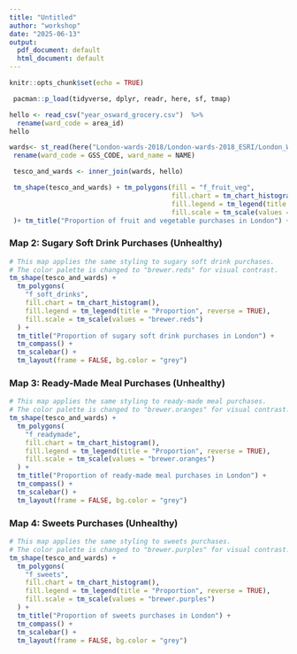 ---
title: "Untitled"
author: "workshop"
date: "2025-06-13"
output:
  pdf_document: default
  html_document: default
---

```{r setup, include=FALSE}
knitr::opts_chunk$set(echo = TRUE)
```

```{r}
 pacman::p_load(tidyverse, dplyr, readr, here, sf, tmap)
```


```{r}
hello <- read_csv("year_osward_grocery.csv")  %>%
  rename(ward_code = area_id)
hello
```




```{r}
wards<- st_read(here("London-wards-2018/London-wards-2018_ESRI/London_Ward_CityMerged.shp"))  %>%
 rename(ward_code = GSS_CODE, ward_name = NAME)


```
```{r}
 tesco_and_wards <- inner_join(wards, hello)

```
```{r}
 tm_shape(tesco_and_wards) + tm_polygons(fill = "f_fruit_veg", 
                                         fill.chart = tm_chart_histogram(),
                                         fill.legend = tm_legend(title = "Proportion", reverse = TRUE),
                                         fill.scale = tm_scale(values = "brewer.greens")
 )+ tm_title("Proportion of fruit and vegetable purchases in London") + tm_compass() + tm_scalebar() + tm_layout(frame = FALSE, bg.color = "grey")
```

### Map 2: Sugary Soft Drink Purchases (Unhealthy)
```{r}
# This map applies the same styling to sugary soft drink purchases.
# The color palette is changed to "brewer.reds" for visual contrast.
tm_shape(tesco_and_wards) + 
  tm_polygons(
    "f_soft_drinks",
    fill.chart = tm_chart_histogram(),
    fill.legend = tm_legend(title = "Proportion", reverse = TRUE),
    fill.scale = tm_scale(values = "brewer.reds")
  ) + 
  tm_title("Proportion of sugary soft drink purchases in London") + 
  tm_compass() + 
  tm_scalebar() + 
  tm_layout(frame = FALSE, bg.color = "grey")
```

### Map 3: Ready-Made Meal Purchases (Unhealthy)
```{r}
# This map applies the same styling to ready-made meal purchases.
# The color palette is changed to "brewer.oranges" for visual contrast.
tm_shape(tesco_and_wards) + 
  tm_polygons(
    "f_readymade",
    fill.chart = tm_chart_histogram(),
    fill.legend = tm_legend(title = "Proportion", reverse = TRUE),
    fill.scale = tm_scale(values = "brewer.oranges")
  ) + 
  tm_title("Proportion of ready-made meal purchases in London") + 
  tm_compass() + 
  tm_scalebar() + 
  tm_layout(frame = FALSE, bg.color = "grey")
```

### Map 4: Sweets Purchases (Unhealthy)
```{r}
# This map applies the same styling to sweets purchases.
# The color palette is changed to "brewer.purples" for visual contrast.
tm_shape(tesco_and_wards) + 
  tm_polygons(
    "f_sweets",
    fill.chart = tm_chart_histogram(),
    fill.legend = tm_legend(title = "Proportion", reverse = TRUE),
    fill.scale = tm_scale(values = "brewer.purples")
  ) + 
  tm_title("Proportion of sweets purchases in London") + 
  tm_compass() + 
  tm_scalebar() + 
  tm_layout(frame = FALSE, bg.color = "grey")
```